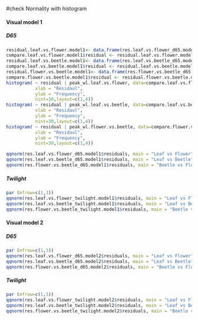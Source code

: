#check Normality with histogram

#### Visual model 1 {.tabset .tabset-fade .tabset-pills}

##### D65 
```r

residual.leaf.vs.flower.model1<- data.frame(res.leaf.vs.flower_d65.model1[["residuals"]])
compare.leaf.vs.flower.model1$residual <- residual.leaf.vs.flower.model1 
residual.leaf.vs.beetle.model1<- data.frame(res.leaf.vs.beetle_d65.model1[["residuals"]])
compare.leaf.vs.beetle.model1$residual <- residual.leaf.vs.beetle.model1 
residual.flower.vs.beetle.model1<- data.frame(res.flower.vs.beetle_d65.model1[["residuals"]])
compare.flower.vs.beetle.model1$residual <- residual.flower.vs.beetle.model1 
histogram( ~ residual | peak_wl.leaf.vs.flower, data=compare.leaf.vs.flower.model1,
           xlab = "Residaul",
           ylab = "Frequency",
           nint=30,layout=c(1,4))
histogram( ~ residual | peak_wl.leaf.vs.beetle, data=compare.leaf.vs.beetle.model1,
           xlab = "Residaul",
           ylab = "Frequency",
           nint=30,layout=c(1,4))
histogram( ~ residual | peak_wl.flower.vs.beetle, data=compare.flower.vs.beetle.model1,
           xlab = "Residaul",
           ylab = "Frequency",
           nint=30,layout=c(1,4))

qqnorm(res.leaf.vs.flower_d65.model1$residuals, main = "Leaf vs Flower")
qqnorm(res.leaf.vs.beetle_d65.model1$residuals, main = "Leaf vs Beetle")
qqnorm(res.flower.vs.beetle_d65.model1$residuals, main = "Beetle vs Flower")
```

##### Twilight
```r
par (mfrow=c(1,3))
qqnorm(res.leaf.vs.flower_twilight.model1$residuals, main = "Leaf vs Flower")
qqnorm(res.leaf.vs.beetle_twilight.model1$residuals, main = "Leaf vs Beetle")
qqnorm(res.flower.vs.beetle_twilight.model1$residuals, main = "Beetle vs Flower")
```

#### Visual model 2 {.tabset .tabset-fade .tabset-pills}
##### D65 
```r
par (mfrow=c(1,3))
qqnorm(res.leaf.vs.flower_d65.model2$residuals, main = "Leaf vs Flower")
qqnorm(res.leaf.vs.beetle_d65.model2$residuals, main = "Leaf vs Beetle")
qqnorm(res.flower.vs.beetle_d65.model2$residuals, main = "Beetle vs Flower")
```

##### Twilight
```r
par (mfrow=c(1,3))
qqnorm(res.leaf.vs.flower_twilight.model2$residuals, main = "Leaf vs Flower")
qqnorm(res.leaf.vs.beetle_twilight.model2$residuals, main = "Leaf vs Beetle")
qqnorm(res.flower.vs.beetle_twilight.model2$residuals, main = "Beetle vs Flower")
```